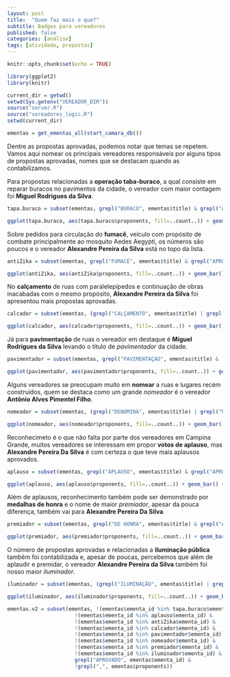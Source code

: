 ```yaml
---
layout: post
title:  "Quem faz mais o que?"
subtitle: Badges para vereadores
published: false
categories: [análise]
tags: [atividade, propostas]
---
```


```r
knitr::opts_chunk$set(echo = TRUE)
```

```r
library(ggplot2)
library(knitr)

current_dir = getwd()
setwd(Sys.getenv("VEREADOR_DIR"))
source("server.R")
source("vereadores_logic.R")
setwd(current_dir)

ementas = get_ementas_all(start_camara_db())
```

Dentre as propostas aprovadas, podemos notar que temas se repetem. Vamos aqui nomear os principais vereadores responsáveis por alguns tipos de propostas aprovadas, nomes que se destacam quando as contabilizamos.

Para propostas relacionadas a **operação taba-buraco**, a qual consiste em reparar buracos no pavimentos da cidade, o vereador com maior contagem foi **Miguel Rodrigues da Silva**.

```r
tapa.buraco = subset(ementas, grepl("BURACO", ementas$title) & grepl("APROVADO", ementas$ementa_id) & !grepl(",", ementas$proponents))

ggplot(tapa.buraco, aes(tapa.buraco$proponents, fill=..count..)) + geom_bar() + labs(title = "Propostas aprovadas - Operação tapa-buraco", x = "", y = "") + coord_flip() + scale_fill_continuous(low="black", high="darkred", limits=c(0,60))
```

Sobre pedidos para circulação do **fumacê**, veículo com propósito de combate principalmente ao mosquito Aedes Aegypti, os números são poucos e o vereador **Alexandre Pereira da Silva** está no topo da lista.

```r
antiZika = subset(ementas, grepl("FUMACÊ", ementas$title) & grepl("APROVADO", ementas$ementa_id) & !grepl(",", ementas$proponents))

ggplot(antiZika, aes(antiZika$proponents, fill=..count..)) + geom_bar() + labs(title="Propostas aprovadas - Fumacê", x = "", y = "") + coord_flip() + scale_fill_continuous(low="black", high="darkred", limits=c(0,8))
```

No **calçamento** de ruas com paralelepípedos e continuação de obras inacabadas com o mesmo propósito, **Alexandre Pereira da Silva** foi apresentou mais propostas aprovadas.

```r
calcador = subset(ementas, (grepl("CALÇAMENTO", ementas$title) | grepl("PARALELEPÍPEDO", ementas$title)) & !grepl("BURACO", ementas$title) & grepl("APROVADO", ementas$ementa_id) & !grepl(",", ementas$proponents))

ggplot(calcador, aes(calcador$proponents, fill=..count..)) + geom_bar() + labs(title = "Propostas aprovadas - Calçamento", x = "", y = "") + coord_flip() + scale_fill_continuous(low="black", high="darkred", limits=c(0,120))
```

Já para **pavimentação** de ruas o vereador em destaque é **Miguel Rodrigues da Silva** levando o título de *pavimentador* da cidade. 

```r
pavimentador = subset(ementas, grepl("PAVIMENTAÇÃO", ementas$title) & !grepl("CALÇAMENTO", ementas$title) & !grepl("BURACO", ementas$title) & !grepl("PARALELEPÍPEDO", ementas$title) & grepl("APROVADO", ementas$ementa_id) & !grepl(",", ementas$proponents))

ggplot(pavimentador, aes(pavimentador$proponents, fill=..count..)) + geom_bar() + labs(title="Propostas aprovadas - Pavimentação", x = "", y = "") + coord_flip() + scale_fill_continuous(low="black", high="darkred", limits=c(0,200))
```

Alguns vereadores se preocupam muito em **nomear** a ruas e lugares recém construídos, quem se destaca como um grande *nomeador* é o vereador **Antônio Alves Pimentel Filho**.

```r
nomeador = subset(ementas, (grepl("DENOMINA", ementas$title) | grepl("NOMEIA", ementas$title) | grepl("DÁ NOME", ementas$title) | grepl("DÁ O NOME", ementas$title)) & grepl("APROVADO", ementas$ementa_id) & !grepl(",", ementas$proponents))

ggplot(nomeador, aes(nomeador$proponents, fill=..count..)) + geom_bar() + labs(title = "Propostas aprovadas - Nomeação", x = "", y = "") + coord_flip() + scale_fill_continuous(low="black", high="darkred", limits=c(0,125))
```

Reconhecimeto é o que não falta por parte dos vereadores em Campina Grande, muitos vereadores se interessam em propor **votos de aplauso**, mas **Alexandre Pereira Da Silva** é com certeza o que teve mais aplausos aprovados.

```r
aplauso = subset(ementas, grepl("APLAUSO", ementas$title) & grepl("APROVADO", ementas$ementa_id) & !grepl(",", ementas$proponents))

ggplot(aplauso, aes(aplauso$proponents, fill=..count..)) + geom_bar() + labs(title = "Propostas aprovadas - Votos de aplauso", x = "", y = "") + coord_flip() + scale_fill_continuous(low="black", high="darkred", limits=c(0,150))
```

Além de aplausos, reconhecimento também pode ser demonstrado por **medalhas de honra** e o nome de maior *premiador*, apesar da pouca diferença, também vai para **Alexandre Pereira Da Silva**.

```r
premiador = subset(ementas, grepl("DE HONRA", ementas$title) & grepl("APROVADO", ementas$ementa_id) & !grepl(",", ementas$proponents))

ggplot(premiador, aes(premiador$proponents, fill=..count..)) + geom_bar() + labs(title = "Propostas aprovadas - Medalhas de honra", x = "", y = "") + coord_flip() + scale_fill_continuous(low="black", high="darkred", limits=c(0,8))
```

O número de propostas aprovadas e relacionadas a **iluminação pública** também foi contabilizada e, apesar de poucas, percebemos que além de aplaudir e premidar, o vereador **Alexandre Pereira da Silva** também foi nosso maior *iluminador*.

```r
iluminador = subset(ementas, (grepl("ILUMINAÇÃO", ementas$title) | grepl("DE LUZ", ementas$title)) & !grepl("CONGRATULA", ementas$title) & !grepl("APROVADO", ementas$ementa_id) & !grepl(",", ementas$proponents))

ggplot(iluminador, aes(iluminador$proponents, fill=..count..)) + geom_bar() + labs(title = "Propostas aprovadas - Iluminação pública", x = "", y = "") + coord_flip() + scale_fill_continuous(low="black", high="darkred", limits=c(0,10))
```


```r
ementas.v2 = subset(ementas, !(ementas$ementa_id %in% tapa.buraco$ementa_id) & 
                      !(ementas$ementa_id %in% aplauso$ementa_id) &
                      !(ementas$ementa_id %in% antiZika$ementa_id) &
                      !(ementas$ementa_id %in% calcador$ementa_id) &
                      !(ementas$ementa_id %in% pavimentador$ementa_id) &
                      !(ementas$ementa_id %in% nomeador$ementa_id) &
                      !(ementas$ementa_id %in% premiador$ementa_id) &
                      !(ementas$ementa_id %in% iluminador$ementa_id) &
                      grepl("APROVADO", ementas$ementa_id) &
                      !grepl(",", ementas$proponents))
```

